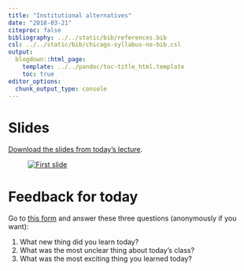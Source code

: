 ```yaml
---
title: "Institutional alternatives"
date: "2018-03-21"
citeproc: false
bibliography: ../../static/bib/references.bib
csl: ../../static/bib/chicago-syllabus-no-bib.csl
output:
  blogdown::html_page:
    template: ../../pandoc/toc-title_html.template
    toc: true
editor_options: 
  chunk_output_type: console
---
```


# Slides

[Download the slides from today's lecture](/slides/MPA-612_2018-03-21.pdf).

<figure>
[![First slide](/images/slides/slides_2018-03-21.png)](/slides/MPA-612_2018-03-21.pdf)
</figure>


# Feedback for today

Go to [this form](https://goo.gl/forms/zQfgNKUUKF0Jlgfh2) and answer these three questions (anonymously if you want):

1. What new thing did you learn today?
2. What was the most unclear thing about today's class?
3. What was the most exciting thing you learned today?
